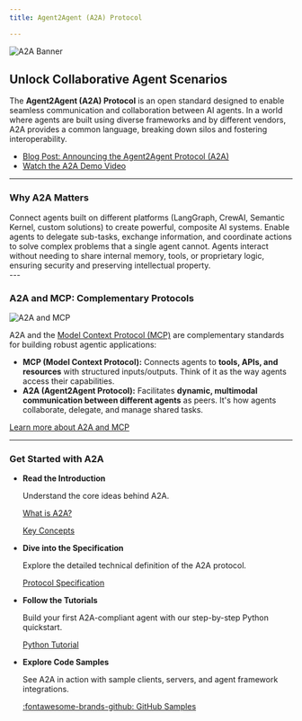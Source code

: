 ```yaml
---
title: Agent2Agent (A2A) Protocol

---
```


![A2A Banner](https://google-a2a.github.io/A2A/assets/a2a-banner.png)

## Unlock Collaborative Agent Scenarios

The **Agent2Agent (A2A) Protocol** is an open standard designed to enable seamless communication and collaboration between AI agents. In a world where agents are built using diverse frameworks and by different vendors, A2A provides a common language, breaking down silos and fostering interoperability.

- [Blog Post: Announcing the Agent2Agent Protocol (A2A)](https://developers.googleblog.com/en/a2a-a-new-era-of-agent-interoperability/)
- [Watch the A2A Demo Video](https://storage.googleapis.com/gweb-developer-goog-blog-assets/original_videos/A2A_demo_v4.mp4)


---

### Why A2A Matters

<div className="grid grid-cols-1 md:grid-cols-3 gap-6">
<Card title="Interoperability">
 Connect agents built on different platforms (LangGraph, CrewAI, Semantic Kernel, custom solutions) to create powerful, composite AI systems.
</Card>

<Card title="Complex Workflows">
Enable agents to delegate sub-tasks, exchange information, and coordinate actions to solve complex problems that a single agent cannot.
</Card>

<Card title="Secure & Opaque">
Agents interact without needing to share internal memory, tools, or proprietary logic, ensuring security and preserving intellectual property.
</Card>
</div>
---







### A2A and MCP: Complementary Protocols

![A2A and MCP](https://google-a2a.github.io/A2A/assets/a2a-mcp-readme.png)


A2A and the [Model Context Protocol (MCP)](https://modelcontextprotocol.io/) are complementary standards for building robust agentic applications:

- **MCP (Model Context Protocol):** Connects agents to **tools, APIs, and resources** with structured inputs/outputs. Think of it as the way agents access their capabilities.
- **A2A (Agent2Agent Protocol):** Facilitates **dynamic, multimodal communication between different agents** as peers. It's how agents collaborate, delegate, and manage shared tasks.

[Learn more about A2A and MCP](./topics/a2a-and-mcp.md)

---

### Get Started with A2A

<CustomLink 
  href="/docs/getting-started" 
  title="Getting Started Guide" 
  icon="Book" 
/>


- **Read the Introduction**

    Understand the core ideas behind A2A.

    [What is A2A?](./topics/what-is-a2a.md)

    [Key Concepts](./topics/key-concepts.md)

- **Dive into the Specification**

    Explore the detailed technical definition of the A2A protocol.

    [Protocol Specification](./specification.md)

- **Follow the Tutorials**

    Build your first A2A-compliant agent with our step-by-step Python quickstart.

    [Python Tutorial](./tutorials/python/1-introduction.md)

- **Explore Code Samples**

    See A2A in action with sample clients, servers, and agent framework integrations.

    [:fontawesome-brands-github: GitHub Samples](https://github.com/google-a2a/a2a-samples)

